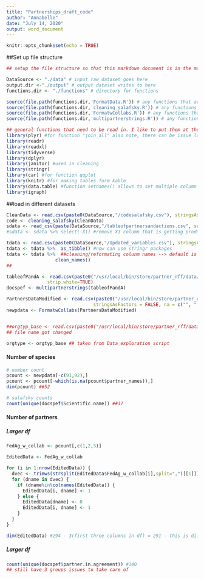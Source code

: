 ```yaml
---
title: "Partnerships_draft_code"
author: "Annabelle"
date: "July 14, 2020"
output: word_document
---
```


```r
knitr::opts_chunk$set(echo = TRUE)
```

##Set up file structure 
```r
## setup the file structure so that this markdown document is in the main project folder along with the other folders noted below

DataSource <- "./data" # input raw dataset goes here
output.dir <-"./output" # output dataset writes to here
functions.dir <- "./functions" # directory for functions 

source(file.path(functions.dir,'FormatData.R')) # any functions that are called up by this markdown document need to be sourced here
source(file.path(functions.dir,'cleaning_salafsky.R')) # any functions that are called up by this markdown document need to be sourced here
source(file.path(functions.dir,'FormatwCollabs.R')) # any functions that are called up by this markdown document need to be sourced here
source(file.path(functions.dir,'multipartnerstrings.R')) # any functions that are called up by this markdown document need to be sourced here

## general functions that need to be read in. I like to put them at the top so they are easier to deal with when they change version (inevitable)
library(plyr) #for function "join_all" also note, there can be issue loading this after dplyr (which is why it's at the top)
library(readr)
library(readxl)
library(tidyverse)
library(dplyr)
library(janitor) #used in cleaning 
library(stringr)
library(car) #for function qqplot 
library(knitr) #for making tables form kable 
library(data.table) #function setnames() allows to set multiple column names in one line of code 
library(igraph)
```

##load in different datasets
```r
CleanData <- read.csv(paste0(DataSource,"/codesalafsky.csv"), stringsAsFactors = FALSE) #removing end piece  ## codesalafsky.csv is the rawest data that function runs on
code <- cleaning_salafsky(CleanData)
sdata <- read_csv(paste(DataSource,"/tableofpartnersandactions.csv", sep = "")) #this csv is produced at end of cleaning_salafsky.R function 
#sdata <- sdata %>% select(-X1) #remove X1 column that is getting produced 

tdata <- read.csv(paste0(DataSource,"/Updated_variables.csv"), stringsAsFactors = FALSE) #data provided by tyler 
tdata <- tdata %>%  as_tibble() #now can use stringr packages 
tdata <- tdata %>%  ##cleaning/reformating colunm names --> default is lower_case_snake
                  clean_names()
##

tableofPandA <- read.csv(paste0("/usr/local/bin/store/partner_rff/data/tableofPandAmodified.csv"), stringsAsFactors = FALSE, na = "", #issue was that "" is coming up instead of NA
               strip.white=TRUE)
docspef <- multipartnerstrings(tableofPandA)

PartnersDataModified <- read.csv(paste0("/usr/local/bin/store/partner_rff/data/PartnersDataModified.csv"), 
                                stringsAsFactors = FALSE, na = c("", " ", "NA"))
newpdata <- FormatwCollabs(PartnersDataModified)


##orgtyp_base <- read.csv(paste0("/usr/local/bin/store/partner_rff/data/tableofPandAmodified.csv"), stringsAsFactors = FALSE, na = "") #issue was that "" is coming up instead of NA
## file name got changed

orgtype <- orgtyp_base ## taken from Data_exploration script 
```



#### Number of species 
```r
# number count 
pcount <- newpdata[-c(91,92),]
pcount <- pcount[-which(is.na(pcount$partner_names)),]
dim(pcount) ##52 

# salafsky counts 
count(unique(docspef$Scientific.name)) ##37
```


#### Number of partners
##### Larger df 
```r
FedAg_w_collab <- pcount[,c(1,2,5)]

EditedData <- FedAg_w_collab

for (i in 1:nrow(EditedData)) {
  dvec <- trimws(strsplit(EditedData$FedAg_w_collab[i],split=",")[[1]])
  for (dname in dvec) {
    if (dname%in%colnames(EditedData)) {
      EditedData[i, dname] <- 1              
    } else {
      EditedData[dname] <- 0
      EditedData[i, dname] <- 1                                    
    }
  }
}

dim(EditedData) #294 - 3(first three columns in df) = 291 - this is different because now includes Fed Agency offices and what were previously collaborators
```


##### Larger df 
```r

count(unique(docspef$partner.in.agreement)) #140 
## still have 3 groups issues to take care of 

```



